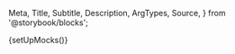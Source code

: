   Meta,
  Title,
  Subtitle,
  Description,
  ArgTypes,
  Source,
} from '@storybook/blocks';

{setUpMocks()}

<Meta
  title="Modular Checkout/Season Interruption Insurance"
  Components="justifi-season-interruption-insurance"
  of={JustifiSeasonInterruptionInsurance}
/>

<Title />

---

Component to render a formated list of season interruption insurance for the requested account.

# Index

---

- [Props, events and methods](#props-events-and-methods)
- [Authorization](#authorization)
- [Events usage](#events-usage)
- [Example usage](#example-usage)

# Props, events and methods

---

<p>
  When this component is used as a slot inside a <code>justifi-checkout</code>{' '}
  or <code>justifi-modular-checkout</code> component, the{' '}
  <code>checkout-id</code> and <code>auth-token</code> props are not required,
  as they will be inherited automatically.
</p>

<ArgTypes exclude={['Theme']} />

# Authorization

---

<p>
  Authorization is performed by passing a web component token as{' '}
  <code>auth-token</code>.
</p>
<ul>
  <li>
    <strong>Web Component Token</strong>: These tokens are generated by your
    backend services using the [Web Component Tokens
    API](https://docs.justifi.tech/api-spec#tag/Web-Component-Tokens/operation/CreateWebComponentToken).
    Each token can be scoped to perform a set number of actions and is active
    for 60 minutes. When creating a web component token for this specific
    component you'll need to use the role: `read:account:account_id` or
    `write:account:account_id`. Make sure the value for `account_id` matches the
    prop you also pass separately.
  </li>
</ul>

# Events usage

---

<Source dark language="html" code={codeExampleEventHandling} />

# Example Usage

---

<ComponentBox>
  <justifi-season-interruption-insurance
    checkout-id="123"
    auth-token="123abc"
  />
</ComponentBox>

---

<Source dark language="html" code={codeExampleFull} />
